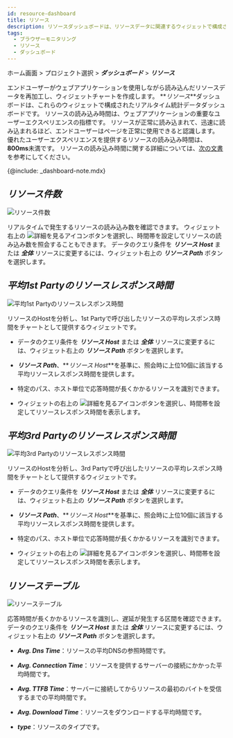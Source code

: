 ```yaml
---
id: resource-dashboard
title: リソース
description: リソースダッシュボードは、リソースデータに関連するウィジェットで構成されるリアルタイム統計データのダッシュボードです。
tags:
  - ブラウザーモニタリング
  - リソース
  - ダッシュボード
---
```


ホーム画面 > プロジェクト選択 > **_ダッシュボード_** > **_リソース_**

エンドユーザーがウェブアプリケーションを使用しながら読み込んだリソースデータを再加工し、ウィジェットチャートを作成します。 **_リソース_**ダッシュボードは、これらのウィジェットで構成されたリアルタイム統計データダッシュボードです。 リソースの読み込み時間は、ウェブアプリケーションの重要なユーザーエクスペリエンスの指標です。 リソースが正常に読み込まれて、迅速に読み込まれるほど、エンドユーザーはページを正常に使用できると認識します。 優れたユーザーエクスペリエンスを提供するリソースの読み込み時間は、**800ms**未満です。 リソースの読み込み時間に関する詳細については、[次の文書](htps://web.dev/ttfb/#what-is-a-good-tfb-score)を参考にしてください。

{@include: _dashboard-note.mdx}

## **_リソース件数_**

![リソース件数](/img/rum-resource-count.png)

リアルタイムで発生するリソースの読み込み数を確認できます。 ウィジェット右上の ![詳細を見るアイコン](/img/ico-detail-mode.svg)ボタンを選択し、時間帯を設定してリソースの読み込み数を照会することもできます。 データのクエリ条件を **_リソース Host_** または **_全体_** リソースに変更するには、ウィジェット右上の **_リソース Path_** ボタンを選択します。

## **_平均1st Partyのリソースレスポンス時間_**

![平均1st Partyのリソースレスポンス時間](/img/rum-resource-1stparty.png)

リソースのHostを分析し、1st Partyで呼び出したリソースの平均レスポンス時間をチャートとして提供するウィジェットです。 

-   データのクエリ条件を **_リソース Host_** または **_全体_** リソースに変更するには、ウィジェット右上の **_リソース Path_** ボタンを選択します。

-   **_リソース Path_**、**_リソース Host_**を基準に、照会時に上位10個に該当する平均リソースレスポンス時間を提供します。

-   特定のパス、ホスト単位で応答時間が長くかかるリソースを識別できます。

-   ウィジェットの右上の ![詳細を見るアイコン](/img/ico-detail-mode.svg)ボタンを選択し、時間帯を設定してリソースレスポンス時間を表示します。

## **_平均3rd Partyのリソースレスポンス時間_**

![平均3rd Partyのリソースレスポンス時間](/img/rum-resource-3rdparty.png)

リソースのHostを分析し、3rd Partyで呼び出したリソースの平均レスポンス時間をチャートとして提供するウィジェットです。 

-   データのクエリ条件を **_リソース Host_** または **_全体_** リソースに変更するには、ウィジェット右上の **_リソース Path_** ボタンを選択します。

-   **_リソース Path_**、**_リソース Host_**を基準に、照会時に上位10個に該当する平均リソースレスポンス時間を提供します。

-   特定のパス、ホスト単位で応答時間が長くかかるリソースを識別できます。

-   ウィジェットの右上の ![詳細を見るアイコン](/img/ico-detail-mode.svg)ボタンを選択し、時間帯を設定してリソースレスポンス時間を表示します。

## **_リソーステーブル_**

![リソーステーブル](/img/rum-resource-table.png)

応答時間が長くかかるリソースを識別し、遅延が発生する区間を確認できます。 データのクエリ条件を **_リソース Host_** または **_全体_** リソースに変更するには、ウィジェット右上の **_リソース Path_** ボタンを選択します。

-   **_Avg. Dns Time_**：リソースの平均DNSの参照時間です。

-   **_Avg. Connection Time_**：リソースを提供するサーバーの接続にかかった平均時間です。

-   **_Avg. TTFB Time_**：サーバーに接続してからリソースの最初のバイトを受信するまでの平均時間です。

-   **_Avg. Download Time_**：リソースをダウンロードする平均時間です。

-   **_type_**：リソースのタイプです。
